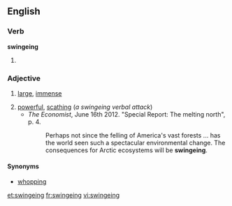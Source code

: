 ==English==

===Verb===
'''swingeing'''

#{{archaic}} {{present participle of|swinge}}

===Adjective===
{{en-adj}}

#{{British}} [[large]], [[immense]]
#[[powerful]], [[scathing]] (''a swingeing verbal attack'')
#* ''The Economist'', June 16th 2012. "Special Report: The melting north", p. 4.
#*: Perhaps not since the felling of America's vast forests ... has the world seen such a spectacular environmental change. The consequences for Arctic ecosystems will be '''swingeing'''.

====Synonyms====
*[[whopping]]

[[et:swingeing]]
[[fr:swingeing]]
[[vi:swingeing]]